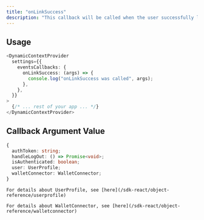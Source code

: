 ```yaml
---
title: "onLinkSuccess"
description: "This callback will be called when the user successfully links a secondary wallet to an existing account. See the [multi-wallet docs](https://docs.dynamic.xyz/docs/multi-wallet) for more information."
---
```


## Usage

```typescript
<DynamicContextProvider
  settings={{
    eventsCallbacks: {
      onLinkSuccess: (args) => {
        console.log("onLinkSuccess was called", args);
      },
    },
  }}
>
  {/* ... rest of your app ... */}
</DynamicContextProvider>
```

## Callback Argument Value

```typescript
{
  authToken: string;
  handleLogOut: () => Promise<void>;
  isAuthenticated: boolean;
  user: UserProfile;
  walletConnector: WalletConnector;
}
```

<Note>

    For details about UserProfile, see [here](/sdk-react/object-reference/userprofile)

    For details about WalletConnector, see [here](/sdk-react/object-reference/walletconnector)

</Note>
